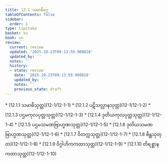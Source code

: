```yaml
---
title: 12.1 သမာဓိဝဂ္ဂ
tableOfContents: false
sidebar:
  order: 1
type: tipitaka
basket: su
book: sn
review:
  current: review
  updated: '2025-10-23T09:13:59.900828'
  updated_by: ''
  notes: ''
  history:
  - state: review
    date: '2025-10-23T09:13:59.900828'
    updated_by: ''
    notes: ''
    previous_state: draft
---
```



<ReviewStatus review={frontmatter.review} showDetails={true} />

<HypothesisAnnotation frontmatter={frontmatter} />

<DynamicBreadcrumb />



<TableOfContents book="sn" section="12.1">
* [12.1.1 သမာဓိသုတ္တ](12-1/12-1-1)
* [12.1.2 ပဋိသလ္လာနသုတ္တ](12-1/12-1-2)
* [12.1.3 ပဌမကုလပုတ္တသုတ္တ](12-1/12-1-3)
* [12.1.4 ဒုတိယကုလပုတ္တသုတ္တ](12-1/12-1-4)
* [12.1.5 ပဌမသမဏဗြာဟ္မဏသုတ္တ](12-1/12-1-5)
* [12.1.6 ဒုတိယသမဏဗြာဟ္မဏသုတ္တ](12-1/12-1-6)
* [12.1.7 ဝိတက္ကသုတ္တ](12-1/12-1-7)
* [12.1.8 စိန္တသုတ္တ](12-1/12-1-8)
* [12.1.9 ဝိဂ္ဂါဟိကကထာသုတ္တ](12-1/12-1-9)
* [12.1.10 တိရစ္ဆာနကထာသုတ္တ](12-1/12-1-10)
</TableOfContents>
